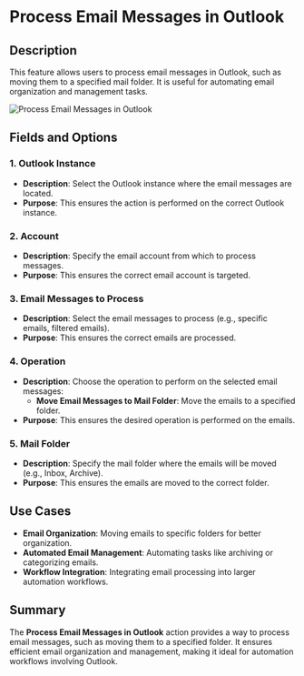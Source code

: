 # Process Email Messages in Outlook  

## Description

This feature allows users to process email messages in Outlook, such as moving them to a specified mail folder. It is useful for automating email organization and management tasks.  

![Process Email Messages in Outlook](../assets/outlook/process-email-messages-in-outlook.png)  

## Fields and Options  

### 1. **Outlook Instance** 

- **Description**: Select the Outlook instance where the email messages are located.  
- **Purpose**: This ensures the action is performed on the correct Outlook instance.  

### 2. **Account** 

- **Description**: Specify the email account from which to process messages.  
- **Purpose**: This ensures the correct email account is targeted.  

### 3. **Email Messages to Process** 

- **Description**: Select the email messages to process (e.g., specific emails, filtered emails).  
- **Purpose**: This ensures the correct emails are processed.  

### 4. **Operation** 

- **Description**: Choose the operation to perform on the selected email messages:  
  - **Move Email Messages to Mail Folder**: Move the emails to a specified folder.  
- **Purpose**: This ensures the desired operation is performed on the emails.  

### 5. **Mail Folder** 

- **Description**: Specify the mail folder where the emails will be moved (e.g., Inbox, Archive).  
- **Purpose**: This ensures the emails are moved to the correct folder.

## Use Cases

- **Email Organization**: Moving emails to specific folders for better organization.  
- **Automated Email Management**: Automating tasks like archiving or categorizing emails.  
- **Workflow Integration**: Integrating email processing into larger automation workflows.  

## Summary

The **Process Email Messages in Outlook** action provides a way to process email messages, such as moving them to a specified folder. It ensures efficient email organization and management, making it ideal for automation workflows involving Outlook.